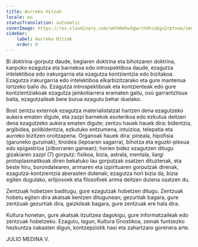```yaml
---
title: Aurreko Hitzak
locale: eu
statusTranslation: automatic
coverImage: https://res.cloudinary.com/xmfm6mhw3gwctndtcubgx2rptnae/image/upload/v1741354450/small_cover_introduccion_a_la_gnosis_57a3fc8d72.webp
sidebar:
    label: Aurreko Hitzak
    order: 0
---
```

Bi doktrina-gorputz daude, begiaren doktrina eta bihotzaren doktrina, kanpoko ezagutza eta barnekoa edo introspektiboa daude, ezagutza intelektiboa edo irakurgarria eta ezagutza kontzientzia edo bizitakoa. Ezagutza irakurgarria edo intelektiboa elkarbizitzarako eta gure mantenua lortzeko balio du. Ezagutza introspektiboak eta kontzienteak edo gure kontzientziakoak ezagutza jainkotiarrera eramaten gaitu, oso garrantzitsua baita, ezagutzaileak bere burua ezagutu behar duelako.

Bost zentzu externok ezagutza materialistatzat hartzen dena ezagutzeko aukera ematen digute, eta zazpi barnekok esoterikoa edo ezkutua deitzen dena ezagutzeko aukera ematen digute; zentzu hauek hauek dira: bidentzia, argibidea, polibidentzia, ezkutuko entzumena, intuizioa, telepatia eta aurreko bizitzen oroitzapena. Organoak hauek dira: pineala, hipofisia (garuneko guruinak), tiroidea (lepoaren sagarra), bihotza eta eguzki-plexua edo epigastrioa (zilborraren gainean); horien bidez ezagutzen ditugu gizakiaren zazpi (7) gorputz: fisikoa, bizia, astrala, mentala, ilargi protoplasmatikoak diren bekatuko lau gorputzak osatzen dituztenak, eta beste hiru, borondatearen, arimaren eta izpirituaren gorputzak direnak, ezagutza-kontzientzia aberasten dutenak; ezagutza hori bizia da, bizia egiten dugulako, erlijiosoek eta filosofoek arima deitzen dutena osatzen du.

Zentzuak hobetzen baditugu, gure ezagutzak hobetzen ditugu. Zentzuak hobetu egiten dira akatsak kentzen ditugunean; gezurtiak bagara, gure zentzuak gezurtiak dira, gaizkileak bagara, gure zentzuak ere hala dira.

Kultura honetan, gure akatsak itzultzea dagokigu, gure informatzaileak edo zentzuak hobetzeko. Ezagutu, lagun, Kultura Gnostikoa, zeinak funtsezko hezkuntza irakasten digun, kontzepziotik hasi eta zahartzaro gorenera arte.

JULIO MEDINA V.
